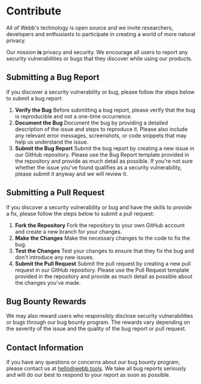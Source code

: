 # Contribute

All of Webb's technology is open source and we invite researchers, developers and enthusiasts to participate in creating a world of more natural privacy.

Our mission **is** privacy and security. We encourage all users to report any security vulnerabilities or bugs that they discover while using our products.

## Submitting a Bug Report

If you discover a security vulnerability or bug, please follow the steps below to submit a bug report:

1. **Verify the Bug**
   Before submitting a bug report, please verify that the bug is reproducible and not a one-time occurrence.
2. **Document the Bug**
   Document the bug by providing a detailed description of the issue and steps to reproduce it. Please also include any relevant error messages, screenshots, or code snippets that may help us understand the issue.
3. **Submit the Bug Report**
   Submit the bug report by creating a new issue in our GitHub repository. Please use the Bug Report template provided in the repository and provide as much detail as possible. If you're not sure whether the issue you've found qualifies as a security vulnerability, please submit it anyway and we will review it.

## Submitting a Pull Request

If you discover a security vulnerability or bug and have the skills to provide a fix, please follow the steps below to submit a pull request:

1. **Fork the Repository**
   Fork the repository to your own GitHub account and create a new branch for your changes.
2. **Make the Changes**
   Make the necessary changes to the code to fix the bug.
3. **Test the Changes**
   Test your changes to ensure that they fix the bug and don't introduce any new issues.
4. **Submit the Pull Request**
   Submit the pull request by creating a new pull request in our GitHub repository. Please use the Pull Request template provided in the repository and provide as much detail as possible about the changes you've made.

## Bug Bounty Rewards

We may also reward users who responsibly disclose security vulnerabilities or bugs through our bug bounty program. The rewards vary depending on the severity of the issue and the quality of the bug report or pull request.

## Contact Information

If you have any questions or concerns about our bug bounty program, please contact us at hello@webb.tools. We take all bug reports seriously and will do our best to respond to your report as soon as possible.
